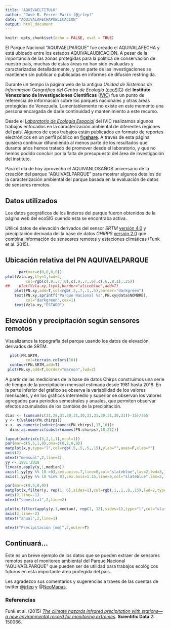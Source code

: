 ```yaml
---
title: "AQUIVAELTITULO"
author: "José R. Ferrer Paris (@jrfep)"
date: "AQUIVALAFECHAPUBLICACION"
output: html_document
---
```

```r
knitr::opts_chunk$set(echo = FALSE, eval = TRUE)
```

El Parque Nacional "AQUIVAELPARQUE" fue creado el AQUIVALAFECHA y está ubicado entre los estados AQUIVALAUBICACION. A pesar de la importancia de las zonas protegidas para la política de conservación de nuestro país, muchas de estas áreas no han sido evaluadas y caracterizadas detalladamente, y gran parte de las investigaciones se mantienen sin publicar o publicadas en informes de difusión restringida.

Durante un tiempo la página web de la antigua *Unidad de Sistemas de Información Geográfica del Centro de Ecología* ([ecoSIG](http://www.ecosig.org.ve)) del **Instituto Venezolano de Investigaciones Científicas** ([IVIC](http://www.ivic.gob.ve/)) fue un punto de referencia de información sobre los parques nacionales y otras áreas protegidas de Venezuela. Lamentablemente no existe en este momento una persona encargada de darle continuidad y mantenimiento a este recurso.

Desde el [*Laboratorio de Ecología Espacial*](http://www.ivic.gob.ve/es/investigacion-3/centros-31/estudios-botanicos-y-agroforestales-ceba-zulia/laboratorios/ecologi-a-espacial/personal) del IVIC realizamos algunos trabajos enfocados en la caracterización ambiental de diferentes regiones del país. Algunos de esos trabajos están publicados en formato de reportes electrónicos en un perfil público en [fig**share**](https://figshare.com/search?q=NeoMapas&searchMode=1). A través de esta página quisiera continuar difundiendo al menos parte de los resultados que durante años hemos tratado de promover desde el laboratorio, y que no hemos podido concluir por la falta de presupuesto del área de investigación del instituto.

Para el día de hoy aprovecho el AQUIVANLOSAÑOS aniversario de la creación del parque "AQUIVAELPARQUE" para mostrar algunos detalles de la caracterización ambiental del parque basada en la evaluación de datos de sensores remotos.

## Datos utilizados

Los datos geográficos de los linderos del parque fueron obtenidos de la página web del ecoSIG cuendo esta se encontraba activa.

Utilicé datos de elevación derivados del sensor *SRTM* [versión 4.0](http://srtm.csi.cgiar.org/) y precipitación derivada del la base de datos *CHIRPS* [versión 2.0](http://chg.geog.ucsb.edu/data/chirps/) que combina información de sensosres remotos y estaciones climáticas (Funk et al. 2015).

## Ubicación relativa del PN AQUIVAELPARQUE

```r
      par(mar=c(0,0,0,0))
plot(Vzla.xy,lty=1,lwd=4,
         col=rgb(c(.9,.7,.6),c(.9,.7,.6),c(.6,.8,1),.25))
##    plot(Vzla.xy,lty=1,border="aliceblue",add=T)
    plot(PN.xy,add=T,col=rgb(.2,.7,.1,.5),border="darkgreen")
    text(PN.xy,sprintf("Parque Nacional %s",PN.xy@data$NOMBRE),
         col="darkgreen",cex=1)
    text(Vzla.xy,"ESTADO")
```

## Elevación y precipitación según sensores remotos

Visualizamos la topografía del parque usando los datos de elevación derivados de SRTM.

```r
  plot(PN.SRTM,
         col=terrain.colors(10))
  contour(PN.SRTM,add=T)
 plot(PN.xy,add=T,border="maroon",lwd=2)
```

A partir de las mediciones de la base de datos Chirps construimos una serie de tiempo de la precipitación mensual estimada desde 1981 hasta 2018. En la parte inferior del gráfico se observa la variabilidad de los valores mensuales, y en los gráficos intermedio y superior se observan los valores agregados para periodos semestrales y anuales, que permiten observar efectos acumulados de los cambios de la precipitación.

```r
dias <- (cumsum(c(31,28,31,30,31,30,31,31,30,31,30,31))-15)/365
y <- t(values(PN.chirps))
x <- as.numeric(substr(names(PN.chirps),13,16))+
  dias[as.numeric(substr(names(PN.chirps),18,21))]

layout(matrix(c(3,2,1,1),ncol=1))
par(mar=c(5,5,1,0),oma=c(0,2,0,0))
matplot(x,y,type="l",col=rgb(.5,.5,.5,.15),ylab="",axes=F,xlab="")
axis(2)
mtext("mensual",2,line=3)
yy <- 1981:2018
lines(x,apply(y,1,median))
axis(1,yy[yy %% 10 >0],cex.axis=.7,line=0,col="slateblue",las=2,lwd=3,lwd.ticks=1)
axis(1,yy[yy %% 10 %in% 0],cex.axis=1.15,line=0,col="slateblue",las=2,lwd.ticks=3,lwd=0)

par(mar=c(0,5,0,0))
matplot(x,filter(y, rep(1, 6),sides=1),col=rgb(.1,.1,.8,.15),lwd=2,type="l",axes=F,ylab="")
axis(2,line=-1)
mtext("semestral",2,line=2)

plot(x,filter(apply(y,1,median), rep(1, 12),sides=1),type="l",col="slateblue4",lwd=4,axes=F,ylab="")
axis(2,line=-2)
mtext("anual",2,line=1)

mtext("Precipitación [mm]",2,outer=T)


```



## Continuará...

Este es un breve ejemplo de los datos que se pueden extraer de sensores remotos para el monitoreo ambiental del Parque Nacional "AQUIVAELPARQUE" que pueden ser de utilidad para trabajos ecológicos futuros en esta importante área protegida del país.

Les agradezco sus comentarios y sugerencias a traves de las cuentas de twitter @[jrfep](http://twitter.com/jrfep) y @[NeoMapas](http://twitter.com/NeoMapas).


### Referencias

Funk et al. (2015) [*The climate hazards infrared precipitation with stations—a new environmental record for monitoring extremes*](https://doi.org/10.1038/sdata.2015.66). **Scientific Data** 2: 150066.

